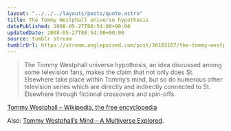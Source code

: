 ```yaml
---
layout: "../../../layouts/posts/quote.astro"
title: The Tommy Westphall universe hypothesis
datePublished: 2008-05-27T08:54:00+00:00
updatedDate: 2008-05-27T08:54:00+00:00
source: tumblr stream
tumblrUrl: https://stream.anglepoised.com/post/36183167/the-tommy-westphall-universe-hypothesis-an-idea
---
```


> The Tommy Westphall universe hypothesis, an idea discussed among some television fans, makes the claim that not only does St. Elsewhere take place within Tommy&rsquo;s mind, but so do numerous other television series which are directly and indirectly connected to St. Elsewhere through fictional crossovers and spin-offs.

<a href="http://en.wikipedia.org/wiki/Tommy_Westphall">
  Tommy Westphall &#8211; Wikipedia, the free encyclopedia
</a>

Also: <a href="http://home.vicnet.net.au/~kwgow/crossovers.html">Tommy Westphall&rsquo;s Mind &#8211; A Multiverse Explored</a>.
